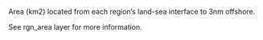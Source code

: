 Area (km2) located from each region's land-sea interface to 3nm offshore. 

See rgn_area layer for more information.